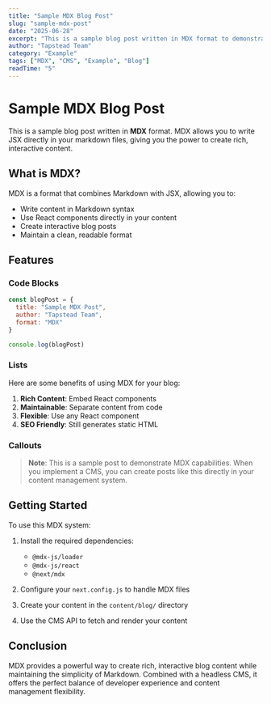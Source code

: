 ```yaml
---
title: "Sample MDX Blog Post"
slug: "sample-mdx-post"
date: "2025-06-28"
excerpt: "This is a sample blog post written in MDX format to demonstrate the CMS capabilities."
author: "Tapstead Team"
category: "Example"
tags: ["MDX", "CMS", "Example", "Blog"]
readTime: "5"
---
```


# Sample MDX Blog Post

This is a sample blog post written in **MDX** format. MDX allows you to write JSX directly in your markdown files, giving you the power to create rich, interactive content.

## What is MDX?

MDX is a format that combines Markdown with JSX, allowing you to:

- Write content in Markdown syntax
- Use React components directly in your content
- Create interactive blog posts
- Maintain a clean, readable format

## Features

### Code Blocks

```javascript
const blogPost = {
  title: "Sample MDX Post",
  author: "Tapstead Team",
  format: "MDX"
}

console.log(blogPost)
```

### Lists

Here are some benefits of using MDX for your blog:

1. **Rich Content**: Embed React components
2. **Maintainable**: Separate content from code
3. **Flexible**: Use any React component
4. **SEO Friendly**: Still generates static HTML

### Callouts

> **Note**: This is a sample post to demonstrate MDX capabilities. When you implement a CMS, you can create posts like this directly in your content management system.

## Getting Started

To use this MDX system:

1. Install the required dependencies:
   - `@mdx-js/loader`
   - `@mdx-js/react`
   - `@next/mdx`

2. Configure your `next.config.js` to handle MDX files

3. Create your content in the `content/blog/` directory

4. Use the CMS API to fetch and render your content

## Conclusion

MDX provides a powerful way to create rich, interactive blog content while maintaining the simplicity of Markdown. Combined with a headless CMS, it offers the perfect balance of developer experience and content management flexibility.